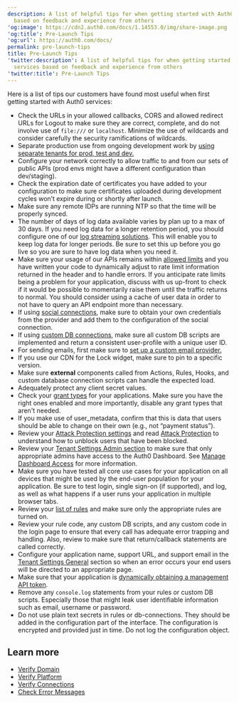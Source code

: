 ```yaml
---
description: A list of helpful tips for when getting started with Auth0 services
  based on feedback and experience from others
'og:image': https://cdn2.auth0.com/docs/1.14553.0/img/share-image.png
'og:title': Pre-Launch Tips
'og:url': https://auth0.com/docs/
permalink: pre-launch-tips
title: Pre-Launch Tips
'twitter:description': A list of helpful tips for when getting started with Auth0
  services based on feedback and experience from others
'twitter:title': Pre-Launch Tips
---
```

Here is a list of tips our customers have found most useful when first getting started with Auth0 services:

* Check the URLs in your allowed callbacks, CORS and allowed redirect URLs for Logout to make sure they are correct, complete, and do not involve use of `file:///` or `localhost`. Minimize the use of wildcards and consider carefully the security ramifications of wildcards.
* Separate production use from ongoing development work by [using separate tenants for prod, test and dev.](/get-started/auth0-overview/create-tenants/set-up-multiple-environments)
* Configure your network correctly to allow traffic to and from our sets of public APIs (prod envs might have a different configuration than dev/staging).
* Check the expiration date of certificates you have added to your configuration to make sure certificates uploaded during development cycles won’t expire during or shortly after launch.
* Make sure any remote <Tooltip tip="Identity Provider (IdP): Service that stores and manages digital identities." cta="View Glossary" href="/glossary?term=IDPs">IDPs</Tooltip> are running NTP so that the time will be properly synced.
* The number of days of log data available varies by plan up to a max of 30 days. If you need log data for a longer retention period, you should configure one of our [log streaming solutions](https://marketplace.auth0.com/features/log-streaming). This will enable you to keep log data for longer periods. Be sure to set this up before you go live so you are sure to have log data when you need it.
* Make sure your usage of our APIs remains within [allowed limits](/troubleshoot/customer-support/operational-policies/rate-limit-policy) and you have written your code to dynamically adjust to rate limit information returned in the header and to handle errors. If you anticipate rate limits being a problem for your application, discuss with us up-front to check if it would be possible to momentarily raise them until the traffic returns to normal. You should consider using a cache of user data in order to not have to query an API endpoint more than necessary.
* If using [social connections](/authenticate/identity-providers), make sure to obtain your own credentials from the provider and add them to the configuration of the social connection.
* If using [custom DB connections](/authenticate/database-connections/custom-db), make sure all custom DB scripts are implemented and return a consistent user-profile with a unique user ID.
* For sending emails, first make sure to [set up a custom email provider.](/customize/email/smtp-email-providers)
* If you use our CDN for the Lock widget, make sure to pin to a specific version.
* Make sure **external** components called from Actions, Rules, Hooks, and custom database connection scripts can handle the expected load.
* Adequately protect any <Tooltip tip="Client Secret: Secret used by a client (application) to authenticate with the Authorization Server; it should be known to only the client and the Authorization Server and must be sufficiently random to not be guessable." cta="View Glossary" href="/glossary?term=client+secret">client secret</Tooltip> values.
* Check your [grant types](/get-started/applications/application-grant-types) for your applications. Make sure you have the right ones enabled and more importantly, disable any grant types that aren't needed.
* If you make use of user_metadata, confirm that this is data that users should be able to change on their own (e.g., not “payment status”).
* Review your [Attack Protection settings](https://manage.auth0.com/#/security/attack-protection) and read [Attack Protection](/secure/attack-protection) to understand how to unblock users that have been blocked.
* Review your [Tenant Settings Admin section](https://manage.auth0.com/#/tenant/admins) to make sure that only appropriate admins have access to the <Tooltip tip="Auth0 Dashboard: Auth0's main product to configure your services." cta="View Glossary" href="/glossary?term=Auth0+Dashboard">Auth0 Dashboard</Tooltip>. See [Manage Dashboard Access](/get-started/manage-dashboard-access) for more information.
* Make sure you have tested all core use cases for your application on all devices that might be used by the end-user population for your application. Be sure to test login, <Tooltip tip="Single Sign-On (SSO): Service that, after a user logs into one applicaton, automatically logs that user in to other applications." cta="View Glossary" href="/glossary?term=single+sign-on">single sign-on</Tooltip> (if supported), and log, as well as what happens if a user runs your application in multiple browser tabs.
* Review your [list of rules](https://manage.auth0.com/#/rules) and make sure only the appropriate rules are turned on.
* Review your rule code, any custom DB scripts, and any custom code in the login page to ensure that every call has adequate error trapping and handling. Also, review to make sure that return/callback statements are called correctly.
* Configure your application name, support URL, and support email in the [Tenant Settings General](https://manage.auth0.com/#/tenant) section so when an error occurs your end users will be directed to an appropriate page.
* Make sure that your application is [dynamically obtaining a management API token](/secure/tokens/access-tokens/management-api-access-tokens).
* Remove any `console.log` statements from your rules or custom DB scripts. Especially those that might leak user identifiable information such as email, username or password.
* Do not use plain text secrets in rules or db-connections. They should be added in the configuration part of the interface. The configuration is encrypted and provided just in time. Do not log the configuration object.

## Learn more

* [Verify Domain](/troubleshoot/basic-issues/verify-domain)
* [Verify Platform](/troubleshoot/basic-issues/verify-platform)
* [Verify Connections](/troubleshoot/basic-issues/verify-connections)
* [Check Error Messages](/troubleshoot/basic-issues/check-error-messages)